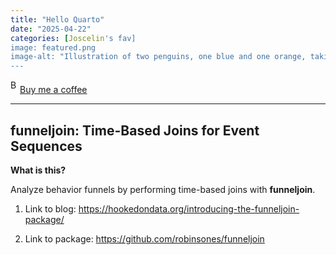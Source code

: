 ```yaml
---
title: "Hello Quarto"
date: "2025-04-22"
categories: [Joscelin's fav]
image: featured.png
image-alt: "Illustration of two penguins, one blue and one orange, taking a selfie with a selfie stick. The moon in the background looks like the Quarto logo."
---
```



<link href="https://fonts.googleapis.com/css?family=Cookie" rel="stylesheet"><a class="bmc-button" target="_blank" href="https://www.buymeacoffee.com/JoscelinRocha">![Buy me a coffee](https://cdn.buymeacoffee.com/buttons/bmc-new-btn-logo.svg){alt="Buy me a coffee" width="15" height="21"}Buy me a coffee</a>

------------------------------------------------------------------------


## funneljoin: Time-Based Joins for Event Sequences

**What is this?**

Analyze behavior funnels by performing time-based joins with
**funneljoin**.

1.  Link to blog:
    <https://hookedondata.org/introducing-the-funneljoin-package/>
    
2.  Link to package: <https://github.com/robinsones/funneljoin>